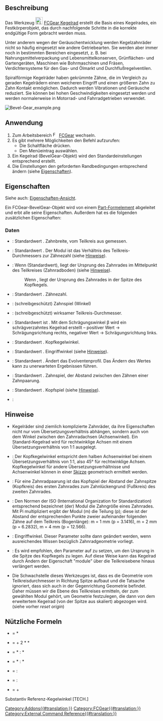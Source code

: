 <languages/>

{{Docnav/de
|[[FCGear_CycloidRack/de|Zykloidenzahnstange]]
|[[FCGear_CrownGear/de|Kronenrad]]
|[[FCGear_Workbench/de|FCGear]]
|IconL=FCGear_CycloidRack.svg 
|IconR=FCGear_CrownGear.svg
|IconC=FCGear_workbench_icon.svg
}}

{{GuiCommand/de
|Name=FCGear BevelGear
|Name/de=FCGear Kegelrad
|MenuLocation=Gear → Bevel Gear
|Workbenches=[[FCGear_Workbench/de|FCGear]]
|Version=v0.16
}}

<span id="Description"></span>
==Beschreibung==

Das Werkzeug [[Image:FCGear_BevelGear.svg|24px|link=FCGear_BevelGear/de]] [[FCGear_BevelGear/de|FCGear Kegelrad]] erstellt die Basis eines Kegelrades, ein Festkörperobjekt, das durch nachfolgende Schritte in die korrekte endgültige Form gebracht werden muss.

Unter anderem wegen der Geräuschentwicklung werden Kegelzahnräder nicht so häufig eingesetzt wie andere Getriebearten. Sie werden aber immer noch in bestimmten Bereichen eingesetzt, z. B. bei Nahrungsmittelverpackung und Lebensmittelkonserven, Grünflächen- und Gartengeräten, Maschinen wie Bohrmaschinen und Fräsen, Verdichtersysteme für den Gas- und Ölmarkt und Durchflußregelventilen.

Spiralförmige Kegelräder haben gekrümmte Zähne, die im Vergleich zu geraden Kegelrädern einen weicheren Eingriff und einen größeren Zahn zu Zahn Kontakt ermöglichen. Dadurch werden Vibrationen und Geräusche reduziert. Sie können bei hohen Geschwindigkeiten eingesetzt werden und werden normalerweise in Motorrad- und Fahrradgetrieben verwendet.

[[Image:Bevel-Gear_example.png]]
{{Caption|Von links nach rechts: Geradverzahnung, Spiralverzahnung}}

<span id="Usage"></span>
==Anwendung==

# Zum Arbeitsbereich [[Image:FCGear_workbench_icon.svg|16px]] [[FCGear_Workbench/de|FCGear]] wechseln.
# Es gibt mehrere Möglichkeiten den Befehl aufzurufen:
#* Die Schaltfläche {{Button|[[File:FCGear_BevelGear.svg|16px]] [[FCGear_BevelGear/de|Bevel Gear]]}} drücken.
#* Den Menüeintrag {{MenuCommand|Gear → [[File:FCGear_BevelGear.svg|16px]] Bevel Gear}} auswählen.
# Ein Kegelrad (BevelGear-Objekt) wird den Standardeinstellungen entsprechend erstellt.
# Die Einstellungen den geforderten Randbedingungen entsprechend ändern (siehe [[#Eigenschaften|Eigenschaften]]).

<span id="Properties"></span>
==Eigenschaften==

Siehe auch: [[Property_View/de|Eigenschaften-Ansicht]].

Ein FCGear-BevelGear-Objekt wird von einem [[Part_Feature/de|Part-Formelement]] abgeleitet und erbt alle seine Eigenschaften. Außerdem hat es die folgenden zusätzlichen Eigenschaften:

<span id="Data"></span>
===Daten===

{{Properties_Title|base}}

* {{PropertyData/de|height|Length}}: Standardwert {{Value|5}}. Zahnbreite, vom Teilkreis aus gemessen.
* {{PropertyData/de|module|Length}}: Standardwert {{Value|1}}. Der Modul ist das Verhältnis des Teilkreis-Durchmessers zur Zähnezahl (siehe [[#Hinweise|Hinweise]]).
* {{PropertyData/de|reset_origin|Bool}}: Wenn {{True}} (Standardwert), liegt der Ursprung des Zahnrades im Mittelpunkt des Teilkreises (Zahnradboden) (siehe [[#Hinweise|Hinweise]]).
*: Wenn {{False}}, liegt der Ursprung des Zahnrades in der Spitze des Kopfkegels.
* {{PropertyData/de|teeth|Integer}}: Standardwert {{Value|15}}. Zähnezahl.

{{Properties_Title|computed}}

* {{PropertyData/de|angular_backlash|Angle}}: (schreibgeschützt) Zahnspiel (Winkel)
* {{PropertyData/de|dw|Length}}: (schreibgeschützt) wirksamer Teilkreis-Durchmesser.

{{Properties_Title|helical}}

* {{PropertyData/de|beta|Angle}}: Standardwert ist {{Value|0 °}}. Mit dem Schrägungswinkel β wird ein schrägverzahntes Kegelrad erstellt – positiver Wert → Schrägungsrichtung rechts, negativer Wert → Schrägungsrichtung links.

{{Properties_Title|involute}}

* {{PropertyData/de|pitch_angle|Angle}}: Standardwert {{Value|45 °}}. Kopfkegelwinkel.

{{Properties_Title|involute_parameter}}

* {{PropertyData/de|pressure_angle|Angle}}: Standardwert {{Value|20 °}}. Eingriffwinkel (siehe [[#Hinweise|Hinweise]]).

{{Properties_Title|precision}}

* {{PropertyData/de|numpoints|Integer}}: Standardwert {{value|6}}. Ändert das Evolventenprofil. Das Ändern des Wertes kann zu unerwarteten Ergebnissen führen.

{{Properties_Title|tolerance}}

* {{PropertyData/de|backlash|Length}}: Standardwert {{Value|0}}. Zahnspiel, der Abstand zwischen den Zähnen einer Zahnpaarung.
* {{PropertyData/de|clearance|Float}}: Standardwert {{Value|0.1}}. Kopfspiel (siehe [[#Hinweise|Hinweise]]).

{{Properties_Title|version}}

* {{PropertyData/de|version|String}}:

<span id="Notes"></span>
==Hinweise==

* Kegelräder sind ziemlich komplizierte Zahnräder, da ihre Eigenschaften nicht nur vom Übersetzungsverhältnis abhängen, sondern auch von dem Winkel zwischen den Zahnradachsen (Achsenwinkel). Ein Standard-Kegelrad wird für rechtwinklige Achsen mit einem Übersetzungsverhältnis von 1:1 ausgelegt.
* {{Emphasis|pitch angle}}: Der Kopfkegelwinkel entspricht dem halben Achsenwinkel bei einem Übersetzungsverhältnis von 1:1, also 45° für rechtwinklige Achsen. Kopfkegelwinkel für andere Übersetzungsverhältnisse und Achsenwinkel können in einer [[Sketcher_Workbench/de|Skizze]] geometrisch ermittelt werden.
* {{Emphasis|clearance}}: Für eine Zahnradpaarung ist das Kopfspiel der Abstand der Zahnspitze (Kopfkreis) des ersten Zahnrades zum Zahnlückengrund (Fußkreis) des zweiten Zahnrades.
* {{Emphasis|module}}: Den Normen der ISO (International Organization for Standardization) entsprechend bezeichnet (der) Modul die Zahngröße eines Zahnrades. Mit Pi multipliziert ergibt der Modul (m) die Teilung (p); diese ist der Abstand der entsprechenden Punkte zweier aufeinander folgenden Zähne auf dem Teilkreis (Bogenlänge): m = 1 mm (p = 3.1416), m = 2 mm (p = 6.2832), m = 4 mm (p = 12.566).
* {{Emphasis|pressure_angle}}: Eingriffwinkel. Dieser Parameter sollte dann geändert werden, wenn ausreichendes Wissen bezüglich Zahnradgeometrie vorliegt.
* {{Emphasis|reset_origin}}: Es wird empfohlen, den Parameter auf {{Emphasis|false}} zu setzen, um den Ursprung in die Spitze des Kopfkegels zu legen. Auf diese Weise kann das Kegelrad durch Ändern der Eigenschaft "module" über die Teilkreisebene hinaus verlängert werden.
* Die Schwachstelle dieses Werkzeuges ist, dass es die Geometrie vom Teilkreisdurchmesser in Richtung Spitze aufbaut und die Tatsache ignoriert, dass sich auch in der Gegenrichtung Geometrie befindet. Daher müssen wir die Ebene des Teilkreises ermitteln, der zum gewählten Modul gehört, um Geometrie festzulegen, die dann von dem erweitertem Kegelrad (von der Spitze aus skaliert) abgezogen wird. (siehe vorher ''reset origin'')

<span id="Useful_formulas"></span>
==Nützliche Formeln==

*{{Emphasis|Teilkreisdurchmesser}} = {{Emphasis|Modul}} * {{Emphasis|Zähnezahl}}
*{{Emphasis|Kopfkreisdurchmesser}} = {{Emphasis|Teilkreisdurchmesser}} + 2 * {{Emphasis|Modul}} * {{Emphasis|cos Kopfkegelwinkel}}
*{{Emphasis|Kopfwinkel 1}} = {{Emphasis|(Zähnezahl 1 + 2)}} * {{Emphasis|(cos Kopfkegelwinkel 1)}} : {{Emphasis|(Zähnezahl 2 - 2)}} * {{Emphasis|(sin Kopfkegelwinkel 1)}}
*{{Emphasis|Kopfwinkel 2}} = {{Emphasis|(Zähnezahl 2 + 2)}} * {{Emphasis|(cos Kopfkegelwinkel 2)}} : {{Emphasis|(Zähnezahl 1 - 2)}} * {{Emphasis|(sin Kopfkegelwinkel 2)}}
*{{Emphasis|Referenz-Kopfkegelwinkel 1}} = {{Emphasis|(Zähnezahl 1)}} : {{Emphasis|(Zähnezahl 2)}}
*{{Emphasis|Kopfkegelwinkel 2}} = {{Emphasis|(Zähnezahl 2)}} : {{Emphasis|(Zähnezahl 1)}}
*{{Emphasis|Achsenwinkel}} = {{Emphasis|Kopfkegelwinkel 1}} + {{Emphasis|Kopfkegelwinkel 2}}

Substantiv Referenz-Kegelwinkel [TECH.]


{{Docnav/de
|[[FCGear_CycloidRack/de|Zykloidenzahnstange]]
|[[FCGear_CrownGear/de|Kronenrad]]
|[[FCGear_Workbench/de|FCGear]]
|IconL=FCGear_CycloidRack.svg
|IconR=FCGear_CrownGear.svg
|IconC=FCGear_workbench_icon.svg
}}

[[Category:Addons{{#translation:}}]]
[[Category:FCGear{{#translation:}}]]
[[Category:External Command Reference{{#translation:}}]]